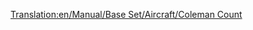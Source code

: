 [[Translation:en/Manual/Base Set/Aircraft/Coleman Count]]

{{fr/Manual/Base Set/Aircraft/Avion|Nom=Coleman Count
|Coût=30 761 (61 522)
|Vitesse=473 km/h (296 MPH)
|Entretien=2 812 (5 624)
|Conception=1947
|Vie=24
|Capacité=65 passagers & 8 sacs de courrier
|Description=Le Coleman Count est le premier avion quadrimoteurs du jeu, et il a une capacité plus importante.
|Réalité=[https://www.wikipedia.org/wiki/fr:Vickers Viscount Vickers Viscount]
}}
